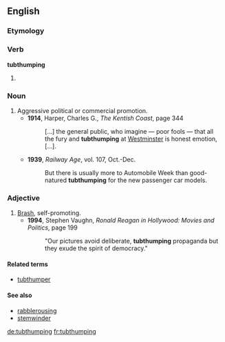 ==English==

===Etymology===
{{compound|tub|thumping|lang=en}}

===Verb===
'''tubthumping'''

# {{present participle of|tubthump|lang=en}}

===Noun===
{{en-noun|-}}
# Aggressive political or commercial promotion.
#* '''1914''', Harper, Charles G., ''The Kentish Coast'', page 344
#*: […] the general public, who imagine — poor fools — that all the fury and '''tubthumping''' at [[Westminster]] is honest emotion, […].
#* '''1939''', ''Railway Age'', vol. 107, Oct.-Dec.
#*: But there is usually more to Automobile Week than good-natured '''tubthumping''' for the new passenger car models.

===Adjective===
{{en-adj}}

# [[brash|Brash]], self-promoting.
#* '''1994''', Stephen Vaughn, ''Ronald Reagan in Hollywood: Movies and Politics'', page 199
#*: "Our pictures avoid deliberate, '''tubthumping''' propaganda but they exude the spirit of democracy."

====Related terms====
* [[tubthumper]]

====See also====
* [[rabblerousing]]
* [[stemwinder]]
[[de:tubthumping]]
[[fr:tubthumping]]